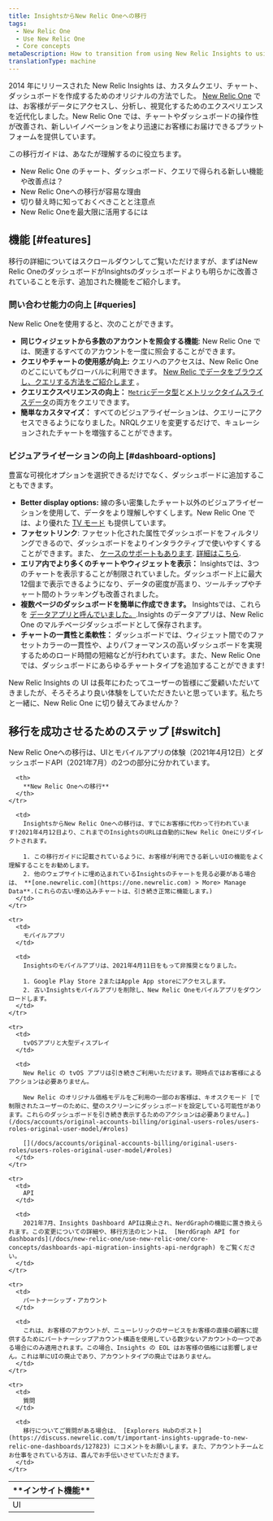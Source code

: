 ```yaml
---
title: InsightsからNew Relic Oneへの移行
tags:
  - New Relic One
  - Use New Relic One
  - Core concepts
metaDescription: How to transition from using New Relic Insights to using New Relic One.
translationType: machine
---
```


2014 年にリリースされた New Relic Insights は、カスタムクエリ、チャート、ダッシュボードを作成するためのオリジナルの方法でした。 [New Relic One](/docs/new-relic-one/use-new-relic-one/get-started/introduction-new-relic-one) では、お客様がデータにアクセスし、分析し、視覚化するためのエクスペリエンスを近代化しました。New Relic One では、チャートやダッシュボードの操作性が改善され、新しいイノベーションをより迅速にお客様にお届けできるプラットフォームを提供しています。

この移行ガイドは、あなたが理解するのに役立ちます。

* New Relic One のチャート、ダッシュボード、クエリで得られる新しい機能や改善点は？
* New Relic Oneへの移行が容易な理由
* 切り替え時に知っておくべきことと注意点
* New Relic Oneを最大限に活用するには

## 機能 [#features]

移行の詳細についてはスクロールダウンしてご覧いただけますが、まずはNew Relic OneのダッシュボードがInsightsのダッシュボードよりも明らかに改善されていることを示す、追加された機能をご紹介します。

### 問い合わせ能力の向上 [#queries]

New Relic Oneを使用すると、次のことができます。

* **同じウィジェットから多数のアカウントを照会する機能**: New Relic One では、関連するすべてのアカウントを一度に照会することができます。
* **クエリやチャートの使用感が向上:** クエリへのアクセスは、New Relic One のどこにいてもグローバルに利用できます。 [New Relic でデータをブラウズし、クエリする方法をご紹介します](/docs/query-your-data/explore-query-data/get-started/introduction-querying-new-relic-data/) 。
* **クエリエクスペリエンスの向上：** [`Metric`データ型](/docs/data-ingest-apis/get-data-new-relic/metric-api/view-query-you-metric-data)と[メトリックタイムスライスデータ](/docs/query-data/nrql-new-relic-query-language/nrql-query-tutorials/query-metric-timeslice-data-nrql)の両方をクエリできます。
* **簡単なカスタマイズ：** すべてのビジュアライゼーションは、クエリーにアクセスできるようになりました。NRQLクエリを変更するだけで、キュレーションされたチャートを増強することができます。

### ビジュアライゼーションの向上 [#dashboard-options]

豊富な可視化オプションを選択できるだけでなく、ダッシュボードに追加することもできます。

* **Better display options:** 線の多い密集したチャート以外のビジュアライゼーションを使用して、データをより理解しやすくします。New Relic One では、より優れた [TV モード](/docs/query-your-data/explore-query-data/dashboards/manage-your-dashboard#dash-visual-tv) も提供しています。
* **ファセットリンク**: ファセット化された属性でダッシュボードをフィルタリングできるので、ダッシュボードをよりインタラクティブで使いやすくすることができます。また、 [ケースのサポートもあります](/docs/query-your-data/explore-query-data/dashboards/filter-new-relic-one-dashboards-facets/#facet-linking-cases). [詳細はこちら](/docs/query-your-data/explore-query-data/dashboards/filter-new-relic-one-dashboards-facets).
* **エリア内でより多くのチャートやウィジェットを表示：** Insightsでは、3つのチャートを表示することが制限されていました。ダッシュボード上に最大12個まで表示できるようになり、データの密度が高まり、ツールチップやチャート間のトラッキングも改善されました。
* **複数ページのダッシュボードを簡単に作成できます。** Insightsでは、これらを [データアプリと呼んでいました。](/docs/dashboards/new-relic-one-dashboards/manage-your-dashboard/create-dashboards-have-multiple-pages).Insights のデータアプリは、New Relic One のマルチページダッシュボードとして保存されます。
* **チャートの一貫性と柔軟性：** ダッシュボードでは、ウィジェット間でのファセットカラーの一貫性や、よりパフォーマンスの高いダッシュボードを実現するためのロード時間の短縮などが行われています。また、New Relic Oneでは、ダッシュボードにあらゆるチャートタイプを追加することができます!

New Relic Insights の UI は長年にわたってユーザーの皆様にご愛顧いただいてきましたが、そろそろより良い体験をしていただきたいと思っています。私たちと一緒に、New Relic One に切り替えてみませんか？

## 移行を成功させるためのステップ [#switch]

New Relic Oneへの移行は、UIとモバイルアプリの体験（2021年4月12日）とダッシュボードAPI（2021年7月）の2つの部分に分かれています。

<table>
  <thead>
    <tr>
      <th style={{ width: "200px" }}>
        **インサイト機能**
      </th>

      <th>
        **New Relic Oneへの移行**
      </th>
    </tr>
  </thead>

  <tbody>
    <tr>
      <td>
        UI
      </td>

      <td>
        InsightsからNew Relic Oneへの移行は、すでにお客様に代わって行われています!2021年4月12日より、これまでのInsightsのURLは自動的にNew Relic Oneにリダイレクトされます。

        1. この移行ガイドに記載されているように、お客様が利用できる新しいUIの機能をよく理解することをお勧めします。
        2. 他のウェブサイトに埋め込まれているInsightsのチャートを見る必要がある場合は、 **[one.newrelic.com](https://one.newrelic.com) > More> Manage Data**.(これらの古い埋め込みチャートは、引き続き正常に機能します。)
      </td>
    </tr>

    <tr>
      <td>
        モバイルアプリ
      </td>

      <td>
        Insightsのモバイルアプリは、2021年4月11日をもって非推奨となりました。

        1. Google Play Store 2またはApple App storeにアクセスします。
        2. 古いInsightsモバイルアプリを削除し、New Relic Oneモバイルアプリをダウンロードします。
      </td>
    </tr>

    <tr>
      <td>
        tvOSアプリと大型ディスプレイ
      </td>

      <td>
        New Relic の tvOS アプリは引き続きご利用いただけます。現時点ではお客様によるアクションは必要ありません。

        New Relic のオリジナル価格モデルをご利用の一部のお客様は、キオスクモード [で制限されたユーザーのために、壁のスクリーンにダッシュボードを設定している可能性があります。これらのダッシュボードを引き続き表示するためのアクションは必要ありません。](/docs/accounts/original-accounts-billing/original-users-roles/users-roles-original-user-model/#roles)

        [](/docs/accounts/original-accounts-billing/original-users-roles/users-roles-original-user-model/#roles)
      </td>
    </tr>

    <tr>
      <td>
        API
      </td>

      <td>
        2021年7月、Insights Dashboard APIは廃止され、NerdGraphの機能に置き換えられます。この変更についての詳細や、移行方法のヒントは、 [NerdGraph API for dashboards](/docs/new-relic-one/use-new-relic-one/core-concepts/dashboards-api-migration-insights-api-nerdgraph) をご覧ください。
      </td>
    </tr>

    <tr>
      <td>
        パートナーシップ・アカウント
      </td>

      <td>
        これは、お客様のアカウントが、ニューレリックのサービスをお客様の直接の顧客に提供するためにパートナーシップアカウント構造を使用している数少ないアカウントの一つである場合にのみ適用されます。この場合、Insights の EOL はお客様の価格には影響しません。これは単にUIの廃止であり、アカウントタイプの廃止ではありません。
      </td>
    </tr>

    <tr>
      <td>
        質問
      </td>

      <td>
        移行についてご質問がある場合は、 [Explorers Hubのポスト](https://discuss.newrelic.com/t/important-insights-upgrade-to-new-relic-one-dashboards/127823) にコメントをお願いします。また、アカウントチームとお仕事をされている方は、喜んでお手伝いさせていただきます。
      </td>
    </tr>
  </tbody>
</table>